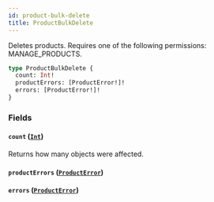 ```yaml
---
id: product-bulk-delete
title: ProductBulkDelete
---
```


Deletes products. Requires one of the following permissions: MANAGE_PRODUCTS.

```graphql
type ProductBulkDelete {
  count: Int!
  productErrors: [ProductError!]!
  errors: [ProductError!]!
}
```

### Fields

#### `count` ([`Int`](../../../developer/api-reference/scalars/int))

Returns how many objects were affected.

#### `productErrors` ([`ProductError`](../../../developer/api-reference/objects/product-error))

#### `errors` ([`ProductError`](../../../developer/api-reference/objects/product-error))
